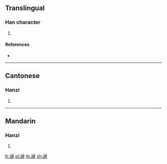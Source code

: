 {{character info/new}}
==Translingual==

===Han character===
{{Han char|rn=149|rad=言|as=11|sn=18|four=07627|canj=XYRHD,YRHDN}}

# {{defn|Han|sort=言11}}

====References====
* {{Han ref|kx=1178.260|dkj=35903|dj=1642.310|hdz=64013.050|uh=8B3B|ud=35643|bh=F0EB|bd=61675}}

----

==Cantonese==

===Hanzi===
{{yue-hanzi|jyut=|y=yi4}}

# {{defn|lang=yue|sort=言11}}

----

==Mandarin==

===Hanzi===
{{cmn-hanzi|pin=[[yí]] ([[yi2]])|wg=i<sup>2</sup>}}

# {{defn|lang=cmn|sort=言11}}

[[fr:謻]]
[[pl:謻]]
[[th:謻]]
[[zh:謻]]